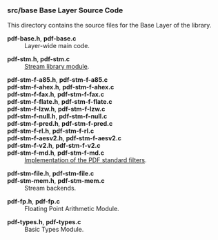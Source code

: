 ==='''src/base''' Base Layer Source Code===

This directory contains the source files for the Base Layer of the library.

; '''pdf-base.h''', '''pdf-base.c'''
: Layer-wide main code.

; '''pdf-stm.h''', '''pdf-stm.c'''
: [[Lib:Stream|Stream library module]].

; '''pdf-stm-f-a85.h''', '''pdf-stm-f-a85.c'''
; '''pdf-stm-f-ahex.h''', '''pdf-stm-f-ahex.c'''
; '''pdf-stm-f-fax.h''', '''pdf-stm-f-fax.c'''
; '''pdf-stm-f-flate.h''', '''pdf-stm-f-flate.c'''
; '''pdf-stm-f-lzw.h''', '''pdf-stm-f-lzw.c'''
; '''pdf-stm-f-null.h''', '''pdf-stm-f-null.c'''
; '''pdf-stm-f-pred.h''', '''pdf-stm-f-pred.c'''
; '''pdf-stm-f-rl.h''', '''pdf-stm-f-rl.c'''
; '''pdf-stm-f-aesv2.h''', '''pdf-stm-f-aesv2.c'''
; '''pdf-stm-f-v2.h''', '''pdf-stm-f-v2.c'''
; '''pdf-stm-f-md.h''', '''pdf-stm-f-md.c'''
: [[PDF:Standard_Filters|Implementation of the PDF standard filters]].

; '''pdf-stm-file.h''', '''pdf-stm-file.c'''
; '''pdf-stm-mem.h''', '''pdf-stm-mem.c'''
: Stream backends.

; '''pdf-fp.h''', '''pdf-fp.c'''
: Floating Point Arithmetic Module.

; '''pdf-types.h''', '''pdf-types.c'''
: Basic Types Module.

